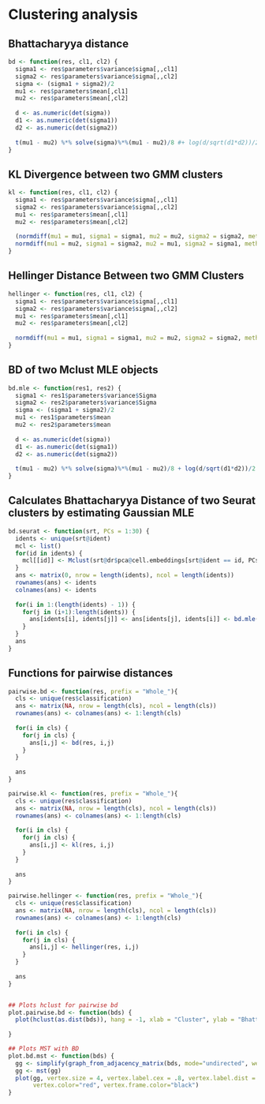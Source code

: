 # Clustering analysis

## Bhattacharyya distance
```r
bd <- function(res, cl1, cl2) {
  sigma1 <- res$parameters$variance$sigma[,,cl1]
  sigma2 <- res$parameters$variance$sigma[,,cl2]
  sigma <- (sigma1 + sigma2)/2
  mu1 <- res$parameters$mean[,cl1]
  mu2 <- res$parameters$mean[,cl2]
  
  d <- as.numeric(det(sigma))
  d1 <- as.numeric(det(sigma1))
  d2 <- as.numeric(det(sigma2))
  
  t(mu1 - mu2) %*% solve(sigma)%*%(mu1 - mu2)/8 #+ log(d/sqrt(d1*d2))/2
}
```

## KL Divergence between two GMM clusters
```r
kl <- function(res, cl1, cl2) {
  sigma1 <- res$parameters$variance$sigma[,,cl1]
  sigma2 <- res$parameters$variance$sigma[,,cl2]
  mu1 <- res$parameters$mean[,cl1]
  mu2 <- res$parameters$mean[,cl2]
  
  (normdiff(mu1 = mu1, sigma1 = sigma1, mu2 = mu2, sigma2 = sigma2, method="KL") +
  normdiff(mu1 = mu2, sigma1 = sigma2, mu2 = mu1, sigma2 = sigma1, method="KL"))/2
}
```

## Hellinger Distance Between two GMM Clusters
```r
hellinger <- function(res, cl1, cl2) {
  sigma1 <- res$parameters$variance$sigma[,,cl1]
  sigma2 <- res$parameters$variance$sigma[,,cl2]
  mu1 <- res$parameters$mean[,cl1]
  mu2 <- res$parameters$mean[,cl2]
  
  normdiff(mu1 = mu1, sigma1 = sigma1, mu2 = mu2, sigma2 = sigma2, method="Hellinger")
}

```

## BD of two Mclust MLE objects
```r
bd.mle <- function(res1, res2) {
  sigma1 <- res1$parameters$variance$Sigma
  sigma2 <- res2$parameters$variance$Sigma
  sigma <- (sigma1 + sigma2)/2
  mu1 <- res1$parameters$mean
  mu2 <- res2$parameters$mean
  
  d <- as.numeric(det(sigma))
  d1 <- as.numeric(det(sigma1))
  d2 <- as.numeric(det(sigma2))
  
  t(mu1 - mu2) %*% solve(sigma)%*%(mu1 - mu2)/8 + log(d/sqrt(d1*d2))/2
}
```

## Calculates Bhattacharyya Distance of two Seurat clusters by estimating Gaussian MLE
```r
bd.seurat <- function(srt, PCs = 1:30) {
  idents <- unique(srt@ident)
  mcl <- list()
  for(id in idents) {
    mcl[[id]] <- Mclust(srt@dr$pca@cell.embeddings[srt@ident == id, PCs], G = 1)
  }
  ans <- matrix(0, nrow = length(idents), ncol = length(idents))
  rownames(ans) <- idents
  colnames(ans) <- idents
  
  for(i in 1:(length(idents) - 1)) {
    for(j in (i+1):length(idents)) {
      ans[idents[i], idents[j]] <- ans[idents[j], idents[i]] <- bd.mle(mcl[[idents[i]]], mcl[[idents[j]]])
    }
  }
  ans
}
```

## Functions for pairwise distances
```r
pairwise.bd <- function(res, prefix = "Whole_"){
  cls <- unique(res$classification)
  ans <- matrix(NA, nrow = length(cls), ncol = length(cls))
  rownames(ans) <- colnames(ans) <- 1:length(cls)
  
  for(i in cls) {
    for(j in cls) {
      ans[i,j] <- bd(res, i,j)
    }
  }
  
  ans
}

pairwise.kl <- function(res, prefix = "Whole_"){
  cls <- unique(res$classification)
  ans <- matrix(NA, nrow = length(cls), ncol = length(cls))
  rownames(ans) <- colnames(ans) <- 1:length(cls)
  
  for(i in cls) {
    for(j in cls) {
      ans[i,j] <- kl(res, i,j)
    }
  }
  
  ans
}

pairwise.hellinger <- function(res, prefix = "Whole_"){
  cls <- unique(res$classification)
  ans <- matrix(NA, nrow = length(cls), ncol = length(cls))
  rownames(ans) <- colnames(ans) <- 1:length(cls)
  
  for(i in cls) {
    for(j in cls) {
      ans[i,j] <- hellinger(res, i,j)
    }
  }
  
  ans
}


## Plots hclust for pairwise bd
plot.pairwise.bd <- function(bds) {
  plot(hclust(as.dist(bds)), hang = -1, xlab = "Cluster", ylab = "Bhattacharyya distance", main = "GMM Cluster Hierarchy")
  
}

## Plots MST with BD
plot.bd.mst <- function(bds) {
  gg <- simplify(graph_from_adjacency_matrix(bds, mode="undirected", weighted = T))
  gg <- mst(gg)
  plot(gg, vertex.size = 4, vertex.label.cex = .8, vertex.label.dist = .3, 
       vertex.color="red", vertex.frame.color="black")
}

```

